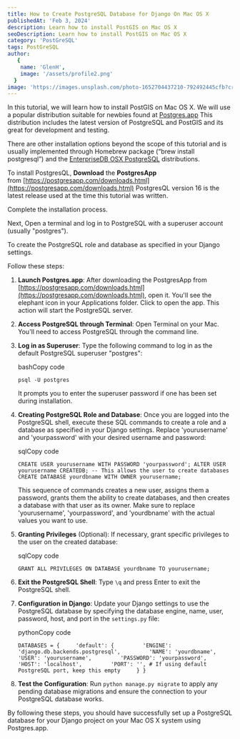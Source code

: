 ```yaml
---
title: How to Create PostgreSQL Database for Django On Mac OS X
publishedAt: 'Feb 3, 2024'
description: Learn how to install PostGIS on Mac OS X
seoDescription: Learn how to install PostGIS on Mac OS X
category: 'PostGreSQL'
tags: PostGreSQL
author:
   {
    name: 'GlenH',
    image: '/assets/profile2.png'
  }
image: 'https://images.unsplash.com/photo-1652704437210-792492445cfb?crop=entropy&cs=tinysrgb&fit=max&fm=jpg&ixid=MnwxfDB8MXxyYW5kb218MHx8fHx8fHx8MTcwNjkwNzY2MQ&ixlib=rb-4.0.3&q=80&utm_campaign=api-credit&utm_medium=referral&utm_source=unsplash_source&w=1080'
---
```


In this tutorial, we will learn how to install PostGIS on Mac OS X. We will use a popular distribution suitable for newbies found at [Postgres.app](https://postgresapp.com/) This distribution includes the latest version of PostgreSQL and PostGIS and its great for development and testing.

There are other installation options  beyond the scope of this tutorial and is usually implemented through Homebrew package (“brew install postgresql”) and the [EnterpriseDB OSX PostgreSQL](https://www.enterprisedb.com/postgres-tutorials/installation-postgresql-mac-os) distributions.

To install PostgresQL, **Download** the **PostgresApp** from [https://postgresapp.com/downloads.html](https://postgresapp.com/downloads.html) PostgresQL version 16 is the latest release used at the time this tutorial was written.

Complete the installation process.

Next, Open a terminal and log in to PostgreSQL with a superuser account (usually "postgres").

To create the PostgreSQL role and database as specified in your Django settings.

Follow these steps:

1. **Launch Postgres.app**: After downloading the PostgresApp from [https://postgresapp.com/downloads.html](https://postgresapp.com/downloads.html), open it. You'll see the elephant icon in your Applications folder. Click to open the app. This action will start the PostgreSQL server.
    
2. **Access PostgreSQL through Terminal**: Open Terminal on your Mac. You'll need to access PostgreSQL through the command line.
    
3. **Log in as Superuser**: Type the following command to log in as the default PostgreSQL superuser "postgres":
    
    bashCopy code
    
    `psql -U postgres`
    
    It prompts you to enter the superuser password if one has been set during installation.
    
4. **Creating PostgreSQL Role and Database**: Once you are logged into the PostgreSQL shell, execute these SQL commands to create a role and a database as specified in your Django settings. Replace 'yourusername' and 'yourpassword' with your desired username and password:
    
    sqlCopy code
    
    `CREATE USER yourusername WITH PASSWORD 'yourpassword'; ALTER USER yourusername CREATEDB; -- This allows the user to create databases CREATE DATABASE yourdbname WITH OWNER yourusername;`
    
    This sequence of commands creates a new user, assigns them a password, grants them the ability to create databases, and then creates a database with that user as its owner. Make sure to replace 'yourusername', 'yourpassword', and 'yourdbname' with the actual values you want to use.
    
5. **Granting Privileges** (Optional): If necessary, grant specific privileges to the user on the created database:
    
    sqlCopy code
    
    `GRANT ALL PRIVILEGES ON DATABASE yourdbname TO yourusername;`
    
6. **Exit the PostgreSQL Shell**: Type `\q` and press Enter to exit the PostgreSQL shell.
    
7. **Configuration in Django**: Update your Django settings to use the PostgreSQL database by specifying the database engine, name, user, password, host, and port in the `settings.py` file:
    
    pythonCopy code
    
    `DATABASES = {     'default': {         'ENGINE': 'django.db.backends.postgresql',         'NAME': 'yourdbname',         'USER': 'yourusername',         'PASSWORD': 'yourpassword',         'HOST': 'localhost',         'PORT': '', # If using default PostgreSQL port, keep this empty     } }`
    
8. **Test the Configuration**: Run `python manage.py migrate` to apply any pending database migrations and ensure the connection to your PostgreSQL database works.
    

By following these steps, you should have successfully set up a PostgreSQL database for your Django project on your Mac OS X system using Postgres.app.